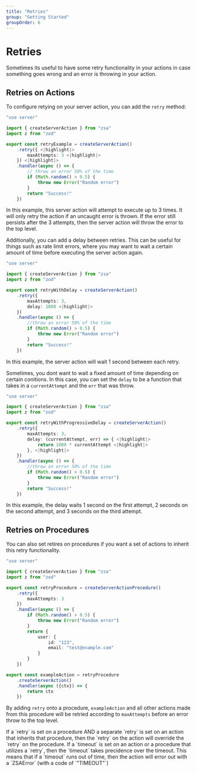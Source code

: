 ```yaml
---
title: "Retries"
group: "Getting Started"
groupOrder: 6
---
```


# Retries

Sometimes its useful to have some retry functionality in your actions in case something goes wrong and an error is throwing in your action.

## Retries on Actions

To configure retying on your server action, you can add the `retry` method:

```typescript:actions.ts
"use server"

import { createServerAction } from "zsa"
import z from "zod"

export const retryExample = createServerAction()
    .retry({ <|highlight|>
        maxAttempts: 3 <|highlight|>
    }) <|highlight|>
    .handler(async () => {
        // throw an error 50% of the time
        if (Math.random() > 0.5) {
            throw new Error("Random error")
        }
        return "Success!"
    })
```

In this example, this server action will attempt to execute up to 3 times. It will only retry the action if an uncaught error is thrown. If the error still persists after the 3 attempts, then the server action will throw the error to the top level.

Additionally, you can add a delay between retries. This can be useful for things such as rate limit errors, where you may want to wait a certain amount of time before executing the server action again.

```typescript:actions.ts
"use server"

import { createServerAction } from "zsa"
import z from "zod"

export const retryWithDelay = createServerAction()
    .retry({
        maxAttempts: 3,
        delay: 1000 <|highlight|>
    })
    .handler(async () => {
        //throw an error 50% of the time
        if (Math.random() > 0.5) {
            throw new Error("Random error")
        }
        return "Success!"
    })
```

In this example, the server action will wait 1 second between each retry.

Sometimes, you dont want to wait a fixed amount of time depending on certain conitions. In this case, you can set the `delay` to be a function that takes in a `currentAttempt` and the `err` that was throw.

```typescript:actions.ts
"use server"

import { createServerAction } from "zsa"
import z from "zod"

export const retryWithProgressiveDelay = createServerAction()
    .retry({
        maxAttempts: 3,
        delay: (currentAttempt, err) => { <|highlight|>
            return 1000 * currentAttempt <|highlight|>
        }, <|highlight|>
    })
    .handler(async () => {
        //throw an error 50% of the time
        if (Math.random() > 0.5) {
            throw new Error("Random error")
        }
        return "Success!"
    })
```

In this example, the delay waits 1 second on the first attempt, 2 seconds on the second attempt, and 3 seconds on the third attempt.

## Retries on Procedures

You can also set retires on procedures if you want a set of actions to inherit this retry functionality.

```typescript:actions.ts
"use server"

import { createServerAction } from "zsa"
import z from "zod"

export const retryProcedure = createServerActionProcedure()
    .retry({
        maxAttempts: 3
    })
    .handler(async () => {
        if (Math.random() > 0.5) {
            throw new Error("Random error")
        }
        return {
            user: {
                id: "123",
                email: "test@example.com"
            }
        }
    })

export const exampleAction = retryProcedure
    .createServerAction()
    .handler(async ({ctx}) => {
        return ctx
    })
```

By adding `retry` onto a procedure, `exampleAction` and all other actions made from this procedure will be retried according to `maxAttempts` before an error throw to the top level.

<Note>
  If a `retry` is set on a procedure AND a separate `retry` is set on an action
  that inherits that procedure, then the `retry` on the action will override the
  `retry` on the procedure.
</Note>

<Note>
  If a `timeout` is set on an action or a procedure that utilizes a `retry`,
  then the `timeout` takes precidence over the timeout. This means that if a
  `timeout` runs out of time, then the action will error out with a `ZSAError`
  (with a code of `"TIMEOUT"`)
</Note>
